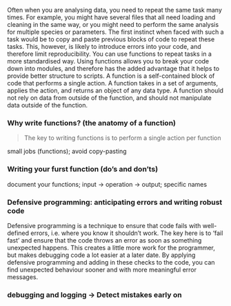 Often when you are analysing data, you need to repeat the same task many times. For example, you might have several files that all need loading and cleaning in the same way, or you might need to perform the same analysis for multiple species or parameters. The first instinct when faced with such a task would be to copy and paste previous blocks of code to repeat these tasks. This, however, is likely to introduce errors into your code, and therefore limit reproducibility. You can use functions to repeat tasks in a more standardised way. Using functions allows you to break your code down into modules, and therefore has the added advantage that it helps to provide better structure to scripts. A function is a self-contained block of code that performs a single action. A function takes in a set of arguments, applies the action, and returns an object of any data type. A function should not rely on data from outside of the function, and should not manipulate data outside of the function.

### Why write functions? (the anatomy of a function)

> The key to writing functions is to perform a single action per function

small jobs (functions); avoid copy-pasting

### Writing your furst function (do's and don'ts)

document your functions; input -> operation -> output; specific names

### Defensive programming: anticipating errors and writing robust code

Defensive programming is a technique to ensure that code fails with well-defined errors, i.e. where you know it shouldn’t work. The key here is to ‘fail fast’ and ensure that the code throws an error as soon as something unexpected happens. This creates a little more work for the programmer, but makes debugging code a lot easier at a later date. By applying defensive programming and adding in these checks to the code, you can find unexpected behaviour sooner and with more meaningful error messages.

### debugging and logging -> Detect mistakes early on
